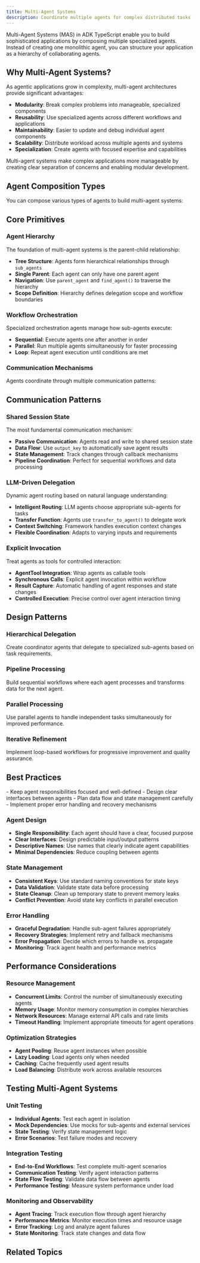 ```yaml
---
title: Multi-Agent Systems
description: Coordinate multiple agents for complex distributed tasks
---
```



Multi-Agent Systems (MAS) in ADK TypeScript enable you to build sophisticated applications by composing multiple specialized agents. Instead of creating one monolithic agent, you can structure your application as a hierarchy of collaborating agents.

## Why Multi-Agent Systems?

As agentic applications grow in complexity, multi-agent architectures provide significant advantages:

- **Modularity**: Break complex problems into manageable, specialized components
- **Reusability**: Use specialized agents across different workflows and applications
- **Maintainability**: Easier to update and debug individual agent components
- **Scalability**: Distribute workload across multiple agents and systems
- **Specialization**: Create agents with focused expertise and capabilities

<Callout type="info" title="Architectural Benefits">
Multi-agent systems make complex applications more manageable by creating clear separation of concerns and enabling modular development.
</Callout>

## Agent Composition Types

You can compose various types of agents to build multi-agent systems:

<Cards>
  <Card
    title="🤖 LLM Agents"
    description="Reasoning and decision-making agents powered by language models"
    href="/docs/framework/agents/llm-agents"
  />

  <Card
    title="🔄 Workflow Agents"
    description="Orchestration agents that manage execution flow of sub-agents"
    href="/docs/framework/agents/workflow-agents"
  />

  <Card
    title="🏗️ Custom Agents"
    description="Specialized agents with custom logic and behavior"
    href="/docs/framework/agents/custom-agents"
  />
</Cards>

## Core Primitives

### Agent Hierarchy

The foundation of multi-agent systems is the parent-child relationship:

- **Tree Structure**: Agents form hierarchical relationships through `sub_agents`
- **Single Parent**: Each agent can only have one parent agent
- **Navigation**: Use `parent_agent` and `find_agent()` to traverse the hierarchy
- **Scope Definition**: Hierarchy defines delegation scope and workflow boundaries

### Workflow Orchestration

Specialized orchestration agents manage how sub-agents execute:

- **Sequential**: Execute agents one after another in order
- **Parallel**: Run multiple agents simultaneously for faster processing
- **Loop**: Repeat agent execution until conditions are met

### Communication Mechanisms

Agents coordinate through multiple communication patterns:

<Cards>
  <Card
    title="📊 Shared State"
    description="Asynchronous data sharing through session state"
  />

  <Card
    title="🎯 LLM-Driven Delegation"
    description="Dynamic routing based on LLM decision making"
  />

  <Card
    title="🔧 Explicit Invocation"
    description="Direct agent calls using AgentTool integration"
  />
</Cards>

## Communication Patterns

### Shared Session State

The most fundamental communication mechanism:

- **Passive Communication**: Agents read and write to shared session state
- **Data Flow**: Use `output_key` to automatically save agent results
- **State Management**: Track changes through callback mechanisms
- **Pipeline Coordination**: Perfect for sequential workflows and data processing

### LLM-Driven Delegation

Dynamic agent routing based on natural language understanding:

- **Intelligent Routing**: LLM agents choose appropriate sub-agents for tasks
- **Transfer Function**: Agents use `transfer_to_agent()` to delegate work
- **Context Switching**: Framework handles execution context changes
- **Flexible Coordination**: Adapts to varying inputs and requirements

### Explicit Invocation

Treat agents as tools for controlled interaction:

- **AgentTool Integration**: Wrap agents as callable tools
- **Synchronous Calls**: Explicit agent invocation within workflow
- **Result Capture**: Automatic handling of agent responses and state changes
- **Controlled Execution**: Precise control over agent interaction timing

## Design Patterns

### Hierarchical Delegation

Create coordinator agents that delegate to specialized sub-agents based on task requirements.

### Pipeline Processing

Build sequential workflows where each agent processes and transforms data for the next agent.

### Parallel Processing

Use parallel agents to handle independent tasks simultaneously for improved performance.

### Iterative Refinement

Implement loop-based workflows for progressive improvement and quality assurance.

## Best Practices

<Callout type="warn" title="Design Considerations">
- Keep agent responsibilities focused and well-defined
- Design clear interfaces between agents
- Plan data flow and state management carefully
- Implement proper error handling and recovery mechanisms
</Callout>

### Agent Design

- **Single Responsibility**: Each agent should have a clear, focused purpose
- **Clear Interfaces**: Design predictable input/output patterns
- **Descriptive Names**: Use names that clearly indicate agent capabilities
- **Minimal Dependencies**: Reduce coupling between agents

### State Management

- **Consistent Keys**: Use standard naming conventions for state keys
- **Data Validation**: Validate state data before processing
- **State Cleanup**: Clean up temporary state to prevent memory leaks
- **Conflict Prevention**: Avoid state key conflicts in parallel execution

### Error Handling

- **Graceful Degradation**: Handle sub-agent failures appropriately
- **Recovery Strategies**: Implement retry and fallback mechanisms
- **Error Propagation**: Decide which errors to handle vs. propagate
- **Monitoring**: Track agent health and performance metrics

## Performance Considerations

### Resource Management

- **Concurrent Limits**: Control the number of simultaneously executing agents
- **Memory Usage**: Monitor memory consumption in complex hierarchies
- **Network Resources**: Manage external API calls and rate limits
- **Timeout Handling**: Implement appropriate timeouts for agent operations

### Optimization Strategies

- **Agent Pooling**: Reuse agent instances when possible
- **Lazy Loading**: Load agents only when needed
- **Caching**: Cache frequently used agent results
- **Load Balancing**: Distribute work across available resources

## Testing Multi-Agent Systems

### Unit Testing

- **Individual Agents**: Test each agent in isolation
- **Mock Dependencies**: Use mocks for sub-agents and external services
- **State Testing**: Verify state management logic
- **Error Scenarios**: Test failure modes and recovery

### Integration Testing

- **End-to-End Workflows**: Test complete multi-agent scenarios
- **Communication Testing**: Verify agent interaction patterns
- **State Flow Testing**: Validate data flow between agents
- **Performance Testing**: Measure system performance under load

### Monitoring and Observability

- **Agent Tracing**: Track execution flow through agent hierarchy
- **Performance Metrics**: Monitor execution times and resource usage
- **Error Tracking**: Log and analyze agent failures
- **State Monitoring**: Track state changes and data flow

## Related Topics

<Cards>
  <Card
    title="💾 Sessions"
    description="Manage state and context across multi-agent workflows"
    href="/docs/framework/sessions"
  />

  <Card
    title="🔄 Workflow Agents"
    description="Learn about orchestration patterns"
    href="/docs/framework/agents/workflow-agents"
  />

  <Card
    title="📞 Callbacks"
    description="Monitor and control multi-agent execution"
    href="/docs/framework/callbacks"
  />

  <Card
    title="📊 Examples"
    description="See working multi-agent implementations"
    href="https://github.com/IQAIcom/adk-ts/tree/main/apps/examples"
    target="_blank"
    rel="noopener noreferrer"
  />
</Cards>